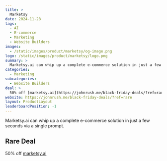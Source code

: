 ```yaml
---
title: >
  Marketsy
date: 2024-11-28
tags:
  - AI
  - E-commerce
  - Marketing
  - Website Builders
images:
  - /static/images/product/marketsy/og-image.png
logo: /static/images/product/marketsy/logo.png
summary: >
  Marketsy.ai can whip up a complete e-commerce solution in just a few seconds via a single prompt.
categories:
  - Marketing
subcategories:
  - Website Builders
deal: >
  50% off [marketsy.ai](https://johnrush.me/black-friday-deals/?ref=rare)
website: https://johnrush.me/black-friday-deals/?ref=rare
layout: ProductLayout
leaderboardPosition: -1
---
```

Marketsy.ai can whip up a complete e-commerce solution in just a few seconds via a single prompt.

## Rare Deal

50% off [marketsy.ai](https://johnrush.me/black-friday-deals/?ref=rare)
